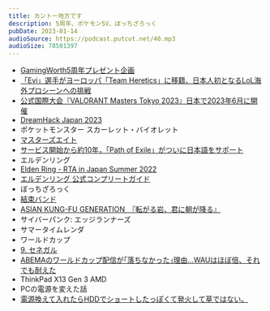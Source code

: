 ```yaml
---
title: カントー地方です
description: 5周年、ポケモンSV、ぼっちざろっく
pubDate: 2023-01-14
audioSource: https://podcast.putcut.net/40.mp3
audioSize: 78501397
---
```


- [GamingWorth5周年プレゼント企画](https://twitter.com/putcutt/status/1614163563224141825)
- [「Evi」選手がヨーロッパ「Team Heretics」に移籍、日本人初となるLoL海外プロシーンへの挑戦](https://www.negitaku.org/news/n-25688)
- [公式国際大会『VALORANT Masters Tokyo 2023』日本で2023年6月に開催](https://www.negitaku.org/news/n-25702)
- [DreamHack Japan 2023](https://www.dreamhackjapan.com/)
- ポケットモンスター スカーレット・バイオレット
- [マスターズエイト](https://dic.pixiv.net/a/%E3%83%9E%E3%82%B9%E3%82%BF%E3%83%BC%E3%82%BA%E3%82%A8%E3%82%A4%E3%83%88)
- [サービス開始から約10年，「Path of Exile」がついに日本語をサポート](https://www.4gamer.net/games/201/G020197/20221202035/)
- エルデンリング
- [Elden Ring - RTA in Japan Summer 2022](https://youtu.be/PRnYrYWS7NE)
- [エルデンリング 公式コンプリートガイド](https://www.amazon.co.jp/%E3%82%A8%E3%83%AB%E3%83%87%E3%83%B3%E3%83%AA%E3%83%B3%E3%82%B0-%E5%85%AC%E5%BC%8F%E3%82%B3%E3%83%B3%E3%83%97%E3%83%AA%E3%83%BC%E3%83%88%E3%82%AC%E3%82%A4%E3%83%89-%E9%9B%BB%E6%92%83%E3%82%B2%E3%83%BC%E3%83%A0%E6%9B%B8%E7%B1%8D%E7%B7%A8%E9%9B%86%E9%83%A8/dp/4047335835)
- ぼっちざろっく
- [結束バンド](https://bocchi.rocks/music/cd.html)
- [ASIAN KUNG-FU GENERATION　『転がる岩、君に朝が降る』](https://youtu.be/sXrkgyxATwg)
- サイバーパンク: エッジランナーズ
- サマータイムレンダ
- ワールドカップ
- [9. セネガル](https://www.gamingworth.net/9)
- [ABEMAのワールドカップ配信が｢落ちなかった｣理由…WAUはほぼ倍、それでも耐えた](https://www.businessinsider.jp/post-263758)
- ThinkPad X13 Gen 3 AMD
- PCの電源を変えた話
- [電源換えて入れたらHDDでショートしたっぽくて発火して草ではない。](https://twitter.com/putcutt/status/1606531919721922560)
